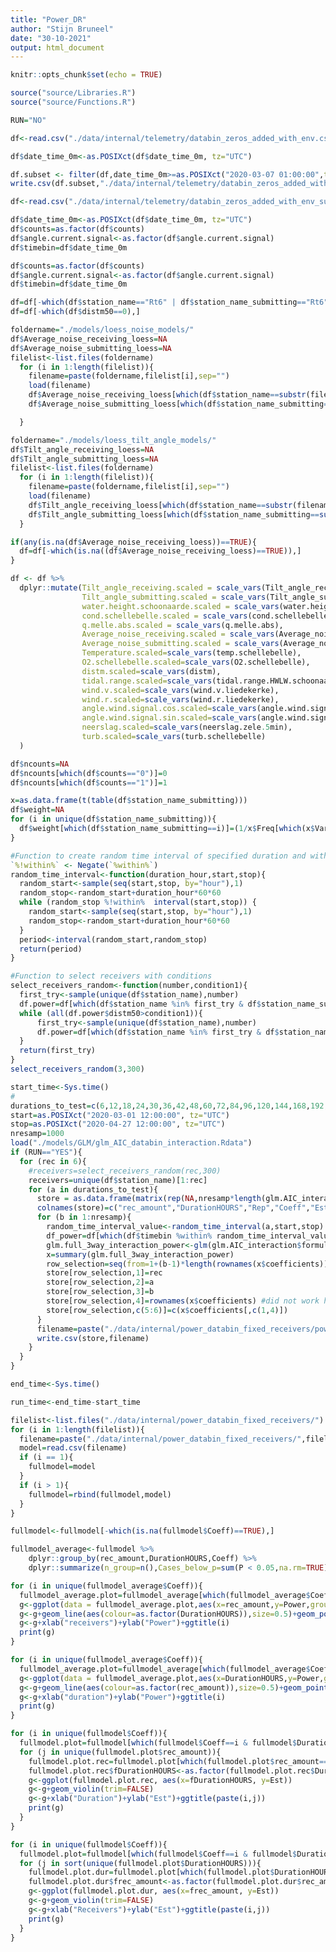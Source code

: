 ```yaml
---
title: "Power_DR"
author: "Stijn Bruneel"
date: "30-10-2021"
output: html_document
---
```


```r
knitr::opts_chunk$set(echo = TRUE)
```

```r
source("source/Libraries.R")
source("source/Functions.R")
```

```r
RUN="NO"
```

```r
df<-read.csv("./data/internal/telemetry/databin_zeros_added_with_env.csv")
```

```r
df$date_time_0m<-as.POSIXct(df$date_time_0m, tz="UTC")
```

```r
df.subset <- filter(df,date_time_0m>=as.POSIXct("2020-03-07 01:00:00",tz="UTC"),date_time_0m<as.POSIXct("2020-03-14 01:00:00",tz="UTC"))
write.csv(df.subset,"./data/internal/telemetry/databin_zeros_added_with_env_subset.csv")
```

```r
df<-read.csv("./data/internal/telemetry/databin_zeros_added_with_env_subset.csv")
```

```r
df$date_time_0m<-as.POSIXct(df$date_time_0m, tz="UTC")
df$counts=as.factor(df$counts)
df$angle.current.signal<-as.factor(df$angle.current.signal)
df$timebin=df$date_time_0m
```

```r
df$counts=as.factor(df$counts)
df$angle.current.signal<-as.factor(df$angle.current.signal)
df$timebin=df$date_time_0m
```

```r
df=df[-which(df$station_name=="Rt6" | df$station_name_submitting=="Rt6"),]
df=df[-which(df$distm50==0),]
```

```r
foldername="./models/loess_noise_models/"
df$Average_noise_receiving_loess=NA
df$Average_noise_submitting_loess=NA
filelist<-list.files(foldername)
  for (i in 1:length(filelist)){
    filename=paste(foldername,filelist[i],sep="")
    load(filename)
    df$Average_noise_receiving_loess[which(df$station_name==substr(filename, 51, 53))] = predict(loessMod10_noise,newdata=(df$timebin[which(df$station_name==substr(filename, 51, 53))]))
    df$Average_noise_submitting_loess[which(df$station_name_submitting==substr(filename, 51, 53))] = predict(loessMod10_noise,newdata=(df$timebin[which(df$station_name_submitting==substr(filename, 51, 53))]))

  }

foldername="./models/loess_tilt_angle_models/"
df$Tilt_angle_receiving_loess=NA
df$Tilt_angle_submitting_loess=NA
filelist<-list.files(foldername)
  for (i in 1:length(filelist)){
    filename=paste(foldername,filelist[i],sep="")
    load(filename)
    df$Tilt_angle_receiving_loess[which(df$station_name==substr(filename, 61, 63))] = predict(loessMod10_tilt_angle,newdata=(df$timebin[which(df$station_name==substr(filename, 61, 63))]))
    df$Tilt_angle_submitting_loess[which(df$station_name_submitting==substr(filename, 61, 63))] = predict(loessMod10_tilt_angle,newdata=(df$timebin[which(df$station_name_submitting==substr(filename, 61, 63))]))
  }
```

```r
if(any(is.na(df$Average_noise_receiving_loess))==TRUE){
  df=df[-which(is.na((df$Average_noise_receiving_loess)==TRUE)),]
}
```

```r
df <- df %>%
  dplyr::mutate(Tilt_angle_receiving.scaled = scale_vars(Tilt_angle_receiving_loess),
                Tilt_angle_submitting.scaled = scale_vars(Tilt_angle_submitting_loess),
                water.height.schoonaarde.scaled = scale_vars(water.height.schoonaarde),
                cond.schellebelle.scaled = scale_vars(cond.schellebelle),
                q.melle.abs.scaled = scale_vars(q.melle.abs),
                Average_noise_receiving.scaled = scale_vars(Average_noise_receiving_loess),
                Average_noise_submitting.scaled = scale_vars(Average_noise_submitting_loess),
                Temperature.scaled=scale_vars(temp.schellebelle),
                O2.schellebelle.scaled=scale_vars(O2.schellebelle),
                distm.scaled=scale_vars(distm),
                tidal.range.scaled=scale_vars(tidal.range.HWLW.schoonaarde),
                wind.v.scaled=scale_vars(wind.v.liedekerke),
                wind.r.scaled=scale_vars(wind.r.liedekerke),
                angle.wind.signal.cos.scaled=scale_vars(angle.wind.signal.cos),
                angle.wind.signal.sin.scaled=scale_vars(angle.wind.signal.sin),
                neerslag.scaled=scale_vars(neerslag.zele.5min),
                turb.scaled=scale_vars(turb.schellebelle)
  )
```

```r
df$ncounts=NA
df$ncounts[which(df$counts=="0")]=0
df$ncounts[which(df$counts=="1")]=1
```

```r
x=as.data.frame(t(table(df$station_name_submitting)))
df$weight=NA
for (i in unique(df$station_name_submitting)){
  df$weight[which(df$station_name_submitting==i)]=(1/x$Freq[which(x$Var2==i)])*1000000
}
```

```r
#Function to create random time interval of specified duration and within specified period
`%!within%` <- Negate(`%within%`)
random_time_interval<-function(duration_hour,start,stop){
  random_start<-sample(seq(start,stop, by="hour"),1)
  random_stop<-random_start+duration_hour*60*60
  while (random_stop %!within%  interval(start,stop)) {
    random_start<-sample(seq(start,stop, by="hour"),1)
    random_stop<-random_start+duration_hour*60*60
  }
  period<-interval(random_start,random_stop)
  return(period)
}
```

```r
#Function to select receivers with conditions
select_receivers_random<-function(number,condition1){
  first_try<-sample(unique(df$station_name),number)
  df.power=df[which(df$station_name %in% first_try & df$station_name_submitting %in% first_try),]
  while (all(df.power$distm50>condition1)){
      first_try<-sample(unique(df$station_name),number)
      df.power=df[which(df$station_name %in% first_try & df$station_name_submitting %in% first_try),]
  }
  return(first_try)
}
select_receivers_random(3,300)
```


```r
start_time<-Sys.time()
#
durations_to_test=c(6,12,18,24,30,36,42,48,60,72,84,96,120,144,168,192,240,288,336,384)
start=as.POSIXct("2020-03-01 12:00:00", tz="UTC")
stop=as.POSIXct("2020-04-27 12:00:00", tz="UTC")
nresamp=1000
load("./models/GLM/glm_AIC_databin_interaction.Rdata")
if (RUN=="YES"){
  for (rec in 6){
    #receivers=select_receivers_random(rec,300)
    receivers=unique(df$station_name)[1:rec]
    for (a in durations_to_test){
      store = as.data.frame(matrix(rep(NA,nresamp*length(glm.AIC_interaction$coefficients)), ncol = 6, nrow = nresamp*length(glm.AIC_interaction$coefficients)))
      colnames(store)=c("rec_amount","DurationHOURS","Rep","Coeff","Est","P")
      for (b in 1:nresamp){
        random_time_interval_value<-random_time_interval(a,start,stop)
        df_power=df[which(df$timebin %within% random_time_interval_value & df$station_name %in% receivers & df$station_name_submitting %in% receivers),]
        glm.full_3way_interaction_power<-glm(glm.AIC_interaction$formula,data=df_power,family=binomial(link="logit"),na.action=na.exclude,weights = df_power$weight)
        x=summary(glm.full_3way_interaction_power)
        row_selection=seq(from=1+(b-1)*length(rownames(x$coefficients)),to=b*length(rownames(x$coefficients)),by=1)
        store[row_selection,1]=rec
        store[row_selection,2]=a
        store[row_selection,3]=b
        store[row_selection,4]=rownames(x$coefficients) #did not work here because it does not include the NAs when we are dealing with a non-converging model
        store[row_selection,c(5:6)]=c(x$coefficients[,c(1,4)])
      }
      filename=paste("./data/internal/power_databin_fixed_receivers/power_",rec,"Rec_",a,"Hours_",nresamp,"_Rep.csv",sep="")
      write.csv(store,filename)
    }
  }
}

end_time<-Sys.time()

run_time<-end_time-start_time
```

```r
filelist<-list.files("./data/internal/power_databin_fixed_receivers/")
for (i in 1:length(filelist)){
  filename=paste("./data/internal/power_databin_fixed_receivers/",filelist[i],sep="")
  model=read.csv(filename)
  if (i == 1){
    fullmodel=model
  }
  if (i > 1){
    fullmodel=rbind(fullmodel,model)
  }
}

fullmodel<-fullmodel[-which(is.na(fullmodel$Coeff)==TRUE),]
```

```r
fullmodel_average<-fullmodel %>%
    dplyr::group_by(rec_amount,DurationHOURS,Coeff) %>%
    dplyr::summarize(n_group=n(),Cases_below_p=sum(P < 0.05,na.rm=TRUE),Power=Cases_below_p/n_group)
```

```r
for (i in unique(fullmodel_average$Coeff)){
  fullmodel_average.plot=fullmodel_average[which(fullmodel_average$Coeff==i),]
  g<-ggplot(data = fullmodel_average.plot,aes(x=rec_amount,y=Power,group=as.factor(DurationHOURS)))
  g<-g+geom_line(aes(colour=as.factor(DurationHOURS)),size=0.5)+geom_point(aes(colour=as.factor(DurationHOURS)))
  g<-g+xlab("receivers")+ylab("Power")+ggtitle(i)
  print(g)
}
```

```r
for (i in unique(fullmodel_average$Coeff)){
  fullmodel_average.plot=fullmodel_average[which(fullmodel_average$Coeff==i),]
  g<-ggplot(data = fullmodel_average.plot,aes(x=DurationHOURS,y=Power,group=as.factor(rec_amount)))
  g<-g+geom_line(aes(colour=as.factor(rec_amount)),size=0.5)+geom_point(aes(colour=as.factor(rec_amount)))
  g<-g+xlab("duration")+ylab("Power")+ggtitle(i)
  print(g)
}
```

```r
for (i in unique(fullmodel$Coeff)){
  fullmodel.plot=fullmodel[which(fullmodel$Coeff==i & fullmodel$DurationHOURS>6),]
  for (j in unique(fullmodel.plot$rec_amount)){
    fullmodel.plot.rec=fullmodel.plot[which(fullmodel.plot$rec_amount==j),]
    fullmodel.plot.rec$fDurationHOURS<-as.factor(fullmodel.plot.rec$DurationHOURS)
    g<-ggplot(fullmodel.plot.rec, aes(x=fDurationHOURS, y=Est))
    g<-g+geom_violin(trim=FALSE)
    g<-g+xlab("Duration")+ylab("Est")+ggtitle(paste(i,j))
    print(g)
  }
}
```

```r
for (i in unique(fullmodel$Coeff)){
  fullmodel.plot=fullmodel[which(fullmodel$Coeff==i & fullmodel$DurationHOURS>6),]
  for (j in sort(unique(fullmodel.plot$DurationHOURS))){
    fullmodel.plot.dur=fullmodel.plot[which(fullmodel.plot$DurationHOURS==j),]
    fullmodel.plot.dur$frec_amount<-as.factor(fullmodel.plot.dur$rec_amount)
    g<-ggplot(fullmodel.plot.dur, aes(x=frec_amount, y=Est))
    g<-g+geom_violin(trim=FALSE)
    g<-g+xlab("Receivers")+ylab("Est")+ggtitle(paste(i,j))
    print(g)
  }
}
```